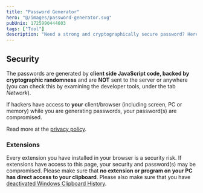 ```yaml
---
title: "Password Generator"
hero: "@/images/password-generator.svg"
pubUnix: 1725990444603
tags: ["Tool"]
description: "Need a strong and cryptographically secure password? Here you go!"
---
```




<PasswordGenerator client:load/>

## Security

The passwords are generated by **client side JavaScript code, backed by cryptographic randomness** and are **NOT** sent to the server or anywhere (you can check this by examining the developer tools, under the tab _Network_).

If hackers have access to **your** client/browser (including screen, PC or memory) while you are generating passwords, your password(s) are compromised.

Read more at the [privacy policy](/privacy-policy/).

### Extensions

Every extension you have installed in your browser is a security risk. If extensions have access to this page, your security and password(s) may be compromised. Please make sure that **no extension or program on your PC has direct access to your clipboard**. Please also make sure that you have [deactivated Windows Clipboard History](/how-to-deactivate-windows-clipboard-history/).